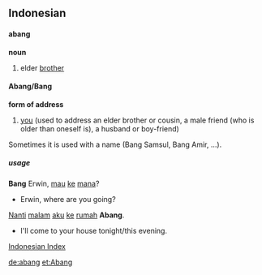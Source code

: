 ==Indonesian==
====abang====
'''noun'''
# elder [[brother]]

====Abang/Bang====
'''form of address'''
# [[you]] (used to address an elder brother or cousin, a male friend (who is older than oneself is), a husband or boy-friend)
Sometimes it is used with a name (Bang Samsul, Bang Amir, ...).

=====usage=====
'''Bang''' Erwin, [[mau]] [[ke]] [[mana]]?
* Erwin, where are you going?

[[Nanti]] [[malam]] [[aku]] [[ke]] [[rumah]] '''Abang'''.
* I'll come to your house tonight/this evening.


[[Wiktionary:Indonesian index|Indonesian Index]]

[[de:abang]]
[[et:Abang]]